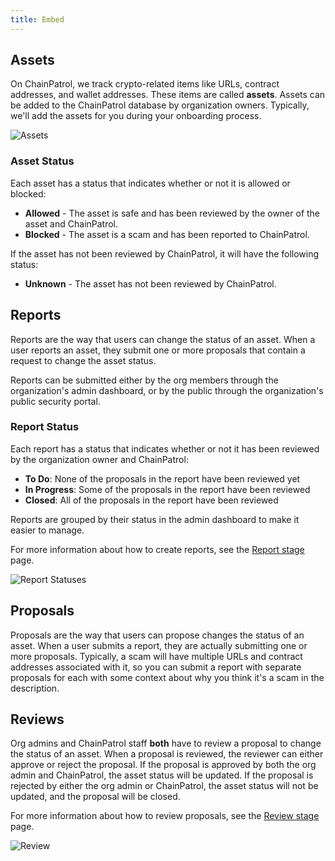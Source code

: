 ```yaml
---
title: Embed
---
```


## Assets

On ChainPatrol, we track crypto-related items like URLs, contract addresses, and wallet addresses.
These items are called **assets**. Assets can be added to the ChainPatrol database by organization owners.
Typically, we'll add the assets for you during your onboarding process.

![Assets](/images/assets.png)


### Asset Status

Each asset has a status that indicates whether or not it is allowed or blocked:

- **Allowed** - The asset is safe and has been reviewed by the owner of the asset and ChainPatrol.
- **Blocked** - The asset is a scam and has been reported to ChainPatrol.

If the asset has not been reviewed by ChainPatrol, it will have the following status:

- **Unknown** - The asset has not been reviewed by ChainPatrol.


## Reports

Reports are the way that users can change the status of an asset. When a user reports an asset, they submit
one or more proposals that contain a request to change the asset status.

Reports can be submitted either by the org members through the organization's admin dashboard, or by the public
through the organization's public security portal.

### Report Status

Each report has a status that indicates whether or not it has been reviewed by the organization owner and ChainPatrol:

- **To Do**: None of the proposals in the report have been reviewed yet
- **In Progress**: Some of the proposals in the report have been reviewed
- **Closed**: All of the proposals in the report have been reviewed

Reports are grouped by their status in the admin dashboard to make it easier to manage.

For more information about how to create reports, see the [Report stage](/reporting-flow/report) page.

![Report Statuses](/images/report-statuses.png)

## Proposals

Proposals are the way that users can propose changes the status of an asset. When a user submits a report, they are actually
submitting one or more proposals. Typically, a scam will have multiple URLs and contract addresses associated with it, so
you can submit a report with separate proposals for each with some context about why you think it's a scam in the description.


## Reviews

Org admins and ChainPatrol staff **both** have to review a proposal to change the status of an asset. When a proposal is reviewed,
the reviewer can either approve or reject the proposal. If the proposal is approved by both the org admin and ChainPatrol,
the asset status will be updated. If the proposal is rejected by either the org admin or ChainPatrol, the asset status will
not be updated, and the proposal will be closed.

For more information about how to review proposals, see the [Review stage](/reporting-flow/review) page.

![Review](/images/review.png)
